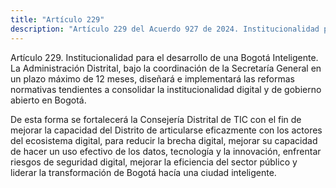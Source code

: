 ```yaml
---
title: "Artículo 229"
description: "Artículo 229 del Acuerdo 927 de 2024. Institucionalidad para el desarrollo de una Bogotá Inteligente."
---
```


Artículo 229. Institucionalidad para el desarrollo de una Bogotá Inteligente. La Administración Distrital, bajo la coordinación de la Secretaría General en un plazo máximo de 12 meses, diseñará e implementará las reformas normativas tendientes a consolidar la institucionalidad digital y de gobierno abierto en Bogotá.
 
De esta forma se fortalecerá la Consejería Distrital de TIC con el fin de mejorar la capacidad del Distrito de articularse eficazmente con los actores del ecosistema digital, para reducir la brecha digital, mejorar su capacidad de hacer un uso efectivo de los datos, tecnología y la innovación, enfrentar riesgos de seguridad digital, mejorar la eficiencia del sector público y liderar la transformación de Bogotá hacía una ciudad inteligente.